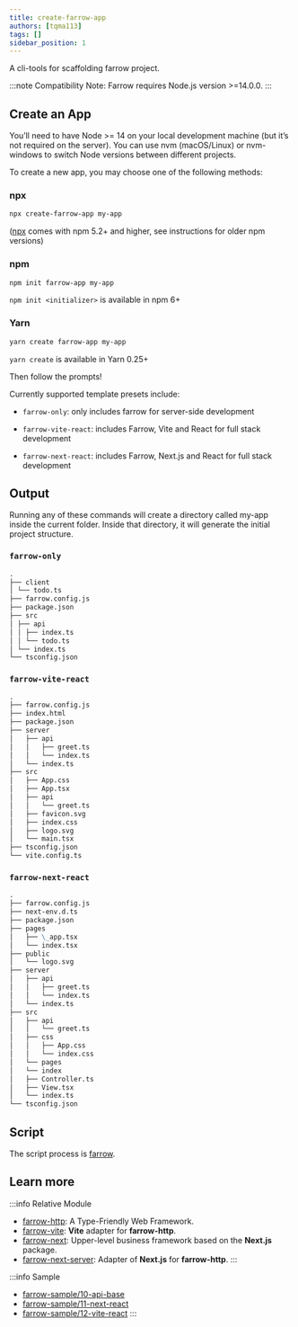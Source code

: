 ```yaml
---
title: create-farrow-app
authors: [tqma113]
tags: []
sidebar_position: 1
---
```


A cli-tools for scaffolding farrow project.

:::note
Compatibility Note: Farrow requires Node.js version >=14.0.0.
:::

## Create an App

You’ll need to have Node >= 14 on your local development machine (but it’s not required on the server). You can use nvm (macOS/Linux) or nvm-windows to switch Node versions between different projects.

To create a new app, you may choose one of the following methods:

### npx

```sh
npx create-farrow-app my-app
```

([npx](https://medium.com/@maybekatz/introducing-npx-an-npm-package-runner-55f7d4bd282b) comes with npm 5.2+ and higher, see instructions for older npm versions)

### npm

```sh
npm init farrow-app my-app
```

`npm init <initializer>` is available in npm 6+

### Yarn

```sh
yarn create farrow-app my-app
```

`yarn create` is available in Yarn 0.25+

Then follow the prompts!

Currently supported template presets include:

- `farrow-only`: only includes farrow for server-side development

- `farrow-vite-react`: includes Farrow, Vite and React for full stack development

- `farrow-next-react`: includes Farrow, Next.js and React for full stack development

## Output

Running any of these commands will create a directory called my-app inside the current folder. Inside that directory, it will generate the initial project structure.

### `farrow-only`

```md
.
├── client
│ └── todo.ts
├── farrow.config.js
├── package.json
├── src
│ ├── api
│ │ ├── index.ts
│ │ └── todo.ts
│ └── index.ts
└── tsconfig.json
```

### `farrow-vite-react`

```md
.
├── farrow.config.js
├── index.html
├── package.json
├── server
│   ├── api
│   │   ├── greet.ts
│   │   └── index.ts
│   └── index.ts
├── src
│   ├── App.css
│   ├── App.tsx
│   ├── api
│   │   └── greet.ts
│   ├── favicon.svg
│   ├── index.css
│   ├── logo.svg
│   └── main.tsx
├── tsconfig.json
└── vite.config.ts
```

### `farrow-next-react`

```md
.
├── farrow.config.js
├── next-env.d.ts
├── package.json
├── pages
│   ├── \_app.tsx
│   └── index.tsx
├── public
│   └── logo.svg
├── server
│   ├── api
│   │   ├── greet.ts
│   │   └── index.ts
│   └── index.ts
├── src
│   ├── api
│   │   └── greet.ts
│   ├── css
│   │   ├── App.css
│   │   └── index.css
│   └── pages
│   └── index
│   ├── Controller.ts
│   ├── View.tsx
│   └── index.ts
└── tsconfig.json
```

## Script

The script process is [farrow](./01-farrow.mdx).

## Learn more

:::info Relative Module
* [farrow-http](../pipeline/02-farrow-http.mdx): A Type-Friendly Web Framework.
* [farrow-vite](../pipeline/07-farrow-vite.mdx): **Vite** adapter for **farrow-http**.
* [farrow-next](./04-farrow-next.mdx): Upper-level business framework based on the **Next.js** package.
* [farrow-next-server](./05-farrow-next-server.mdx): Adapter of **Next.js** for **farrow-http**.
:::

:::info Sample
* [farrow-sample/10-api-base](https://github.com/tqma113/farrow-sample/tree/main/samples/10-api-base)
* [farrow-sample/11-next-react](https://github.com/tqma113/farrow-sample/tree/main/samples/11-next-react)
* [farrow-sample/12-vite-react](https://github.com/tqma113/farrow-sample/tree/main/samples/12-vite-react)
:::

